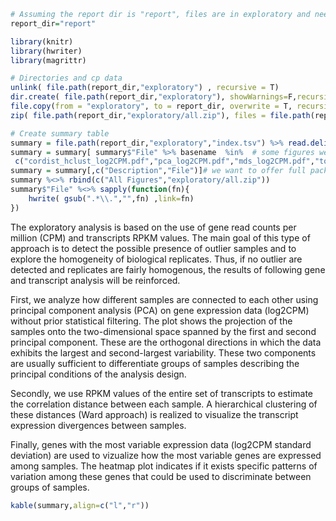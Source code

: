 ```r

# Assuming the report dir is "report", files are in exploratory and need to be copied to report_dir/exploratory
report_dir="report"

library(knitr)
library(hwriter)
library(magrittr)

# Directories and cp data
unlink( file.path(report_dir,"exploratory") , recursive = T)
dir.create( file.path(report_dir,"exploratory"), showWarnings=F,recursive=T)
file.copy(from = "exploratory", to = report_dir, overwrite = T, recursive = T)
zip( file.path(report_dir,"exploratory/all.zip"), files = file.path(report_dir,"exploratory") %>% list.files(full.names=T,recursive=T) )

# Create summary table
summary = file.path(report_dir,"exploratory","index.tsv") %>% read.delim(header=T,check.names=F,colClasses="character",stringsAsFactors=F,comment.char='')
summary = summary[ summary$"File" %>% basename  %in%  # some figures we don't want to show
 c("cordist_hclust_log2CPM.pdf","pca_log2CPM.pdf","mds_log2CPM.pdf","top_sd_heatmap_log2CPM.pdf","top_sd_heatmap_cufflinks_logFPKMs.pdf") , ] 
summary = summary[,c("Description","File")]# we want to offer full package as zip
summary %<>% rbind(c("All Figures","exploratory/all.zip"))
summary$"File" %<>% sapply(function(fn){
	hwrite( gsub(".*\\.","",fn) ,link=fn)
})
```
The exploratory analysis is based on the use of gene read counts per million 
(CPM) and transcripts RPKM values. The main goal of this type of approach is to 
detect the possible presence of outlier samples and to explore the homogeneity 
of biological replicates. Thus, if no outlier are detected and replicates are 
fairly homogenous, the results of following gene and transcript analysis will 
be reinforced.

First, we analyze how different samples are connected to each other using 
principal component analysis (PCA) on gene expression data (log2CPM) without 
prior statistical filtering. The plot shows the projection of the samples onto 
the two-dimensional space spanned by the first and second principal component. 
These are the orthogonal directions in which the data exhibits the largest and 
second-largest variability. These two components are usually sufficient to 
differentiate groups of samples describing the principal conditions of the 
analysis design.

Secondly, we use RPKM values of the entire set of transcripts to estimate the 
correlation distance between each sample. A hierarchical clustering of these 
distances (Ward approach) is realized to visualize the transcript expression 
divergences between samples.

Finally, genes with the most variable expression data 
(log2CPM standard deviation) are used to vizualize how the most variable genes 
are expressed among samples. The heatmap plot indicates if it exists specific 
patterns of variation among these genes that could be used to discriminate 
between groups of samples.

```r
kable(summary,align=c("l","r"))
```

